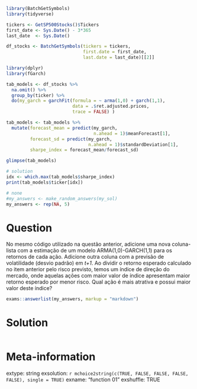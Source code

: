 ```r
library(BatchGetSymbols)
library(tidyverse)

tickers <- GetSP500Stocks()$Tickers
first_date <- Sys.Date() - 3*365
last_date  <- Sys.Date()

df_stocks <- BatchGetSymbols(tickers = tickers, 
                             first.date = first_date, 
                             last.date = last_date)[[2]]

library(dplyr)
library(fGarch)

tab_models <- df_stocks %>%
  na.omit() %>%
  group_by(ticker) %>%
  do(my_garch = garchFit(formula = ~ arma(1,0) + garch(1,1), 
                         data = .$ret.adjusted.prices, 
                         trace = FALSE) ) 

tab_models <- tab_models %>%
  mutate(forecast_mean = predict(my_garch, 
                                 n.ahead = 1)$meanForecast[1],
         forecast_sd = predict(my_garch, 
                               n.ahead = 1)$standardDeviation[1],
         sharpe_index = forecast_mean/forecast_sd)

glimpse(tab_models)

# solution
idx <- which.max(tab_models$sharpe_index)
print(tab_models$ticker[idx])
```

```r
# none
#my_answers <- make_random_answers(my_sol)
my_answers <- rep(NA, 5)
```

Question
========

No mesmo código utilizado na questão anterior, adicione uma nova coluna-lista com a estimação de um modelo ARMA(1,0)-GARCH(1,1) para os retornos de cada ação. Adicione outra coluna com a previsão de volatilidade (desvio padrão) em _t+1_. Ao dividir o retorno esperado calculado no item anterior pelo risco previsto, temos um índice de direção do mercado, onde aquelas ações com maior valor de índice apresentam maior retorno esperado por menor risco. Qual ação é mais atrativa e possui maior valor deste índice?

```r
exams::answerlist(my_answers, markup = "markdown")
```

Solution
================

```r
```


Meta-information
================
extype: string
exsolution: `r mchoice2string(c(TRUE, FALSE, FALSE, FALSE, FALSE), single = TRUE)`
exname: "function 01"
exshuffle: TRUE

